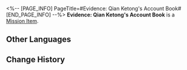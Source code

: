 <%-- [PAGE_INFO]
PageTitle=#Evidence: Qian Ketong's Account Book#
[END_PAGE_INFO] --%>
{{Item Infobox
|id          = 140346
|image       = Item Evidence- Qian Ketong's Account Book.png{{subst:void|<!--$UPLOAD:<<SpriteOutput/ItemFigures/140346.png>-<Item Evidence- Qian Ketong's Account Book.png>-<Item Icons>>-->}}
|type        = Mission Item
|invCategory = Missions
|rarity      = 3
|effect      = 
|description = The account book of the rich merchant, Qian Ketong. For a merchant, it is probably something second-only in importance to money. Sparkle probably left it at the crime scene to prove that she really did assault someone.
}}
'''Evidence: Qian Ketong's Account Book''' is a [[Mission Item]].

==Other Languages==
{{Other Languages
|en   = Evidence: Qian Ketong's Account Book
|zhs  = 证物：钱可通的账簿
|zht  = 證物：錢可通的帳簿
|ja   = 証拠品：銭可通の帳簿
|ko   = 증거물: 돈최고의 장부
|es   = Prueba: libro de cuentas de Qian Ketong
|fr   = Preuve&nbsp;: Livre de comptes de Qian Ketong
|ru   = Улика: бухгалтерская книга Цянь Кэтун
|th   = หลักฐาน: สมุดบัญชีของ Qian Ketong
|vi   = Vật Chứng: Sổ Qian Ketong
|de   = Beweisstück: Qian Ketongs Geschäftsbuch
|id   = Barang Bukti: Buku Catatan Keuangan Qian Ketong
|pt   = Evidência: Livro de Contabilidade de Qian Ketong
}}

==Change History==
{{Change History|2.0}}